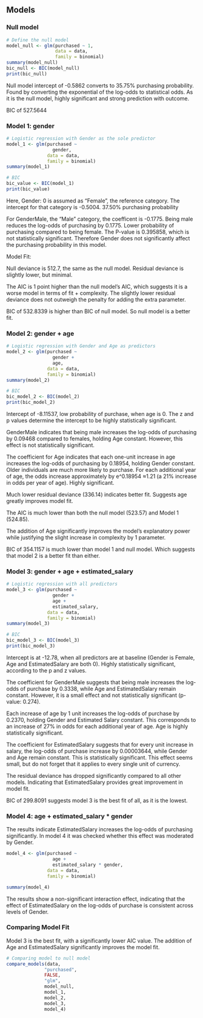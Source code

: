 
## Models

### Null model

```{r null-model}
# Define the null model
model_null <- glm(purchased ~ 1,
                  data = data,
                  family = binomial)
summary(model_null)
bic_null <- BIC(model_null)
print(bic_null)
```

Null model intercept of -0.5862 converts to 35.75% purchasing probability. Found by converting the exponential of the log-odds to statistical odds.
As it is the null model, highly significant and strong prediction with outcome.

BIC of 527.5644

### Model 1: gender

```{r model-1}
# Logistic regression with Gender as the sole predictor
model_1 <- glm(purchased ~ 
                 gender, 
               data = data, 
               family = binomial)
summary(model_1)

# BIC
bic_value <- BIC(model_1)
print(bic_value)
```

Here, Gender: 0 is assumed as "Female", the reference category. The intercept for that category is -0.5004. 37.50% purchasing probability

For GenderMale, the "Male" category, the coefficent is -0.1775. Being male reduces the log-odds of purchasing by 0.1775. Lower probability of purchasing compared to being female. The P-value is 0.395858, which is not statistically significant. Therefore Gender does not significantly affect the purchasing probability in this model.

Model Fit:

Null deviance is 512.7, the same as the null model. Residual deviance is slightly lower, but minimal.

The AIC is 1 point higher than the null model's AIC, which suggests it is a worse model in terms of fit + complexity. The slightly lower residual deviance does not outweigh the penalty for adding the extra parameter.

BIC of 532.8339 is higher than BIC of null model. So null model is a better fit.

### Model 2: gender + age

```{r model-2}
# Logistic regression with Gender and Age as predictors
model_2 <- glm(purchased ~ 
                 gender +
                 age, 
               data = data,
               family = binomial)
summary(model_2)

# BIC
bic_model_2 <- BIC(model_2)
print(bic_model_2)
```

Intercept of -8.11537, low probability of purchase, when age is 0. The z and p values determine the intercept to be highly statistically significant.

GenderMale indicates that being male increases the log-odds of purchasing by 0.09468 compared to females, holding Age constant. However, this effect is not statistically significant.

The coefficient for Age indicates that each one-unit increase in age increases the log-odds of purchasing by 0.18954, holding Gender constant. Older individuals are much more likely to purchase. For each additional year of age, the odds increase approximately by e^0.18954 ≈1.21 (a 21% increase in odds per year of age). Highly significant.

Much lower residual deviance (336.14) indicates better fit. Suggests age greatly improves model fit.

The AIC is much lower than both the null model (523.57) and Model 1 (524.85).

The addition of Age significantly improves the model's explanatory power while justifying the slight increase in complexity by 1 parameter.

BIC of 354.1157 is much lower than model 1 and null model. Which suggests that model 2 is a better fit than either.

### Model 3: gender + age + estimated_salary

```{r model-3}
# Logistic regression with all predictors
model_3 <- glm(purchased ~ 
                 gender + 
                 age + 
                 estimated_salary, 
               data = data, 
               family = binomial)
summary(model_3)

# BIC
bic_model_3 <- BIC(model_3)
print(bic_model_3)
```

Intercept is at -12.78, when all predictors are at baseline (Gender is Female, Age and EstimatedSalary are both 0). Highly statistically significant, according to the p and z values.

The coefficient for GenderMale suggests that being male increases the log-odds of purchase by 0.3338, while Age and EstimatedSalary remain constant. However, it is a small effect and not statistically significant (p-value: 0.274).

Each increase of age by 1 unit increases the log-odds of purchase by 0.2370, holding Gender and Estimated Salary constant. This corresponds to an increase of 27% in odds for each additional year of age. Age is highly statistically significant.

The coefficient for EstimatedSalary suggests that for every unit increase in salary, the log-odds of purchase increase by 0.00003644, while Gender and Age remain constant. This is statistically significant. This effect seems small, but do not forget that it applies to every single unit of currency.

The residual deviance has dropped significantly compared to all other models. Indicating that EstimatedSalary provides great improvement in model fit.

BIC of 299.8091 suggests model 3 is the best fit of all, as it is the lowest.

### Model 4: age + estimated_salary * gender

The results indicate EstimatedSalary increases the log-odds of purchasing significantly. In model 4 it was checked whether this effect was moderated by Gender. 

```{r}
model_4 <- glm(purchased ~ 
                 age + 
                 estimated_salary * gender, 
               data = data, 
               family = binomial)

summary(model_4)
```

The results show a non-significant interaction effect, indicating that the effect of EstimatedSalary on the log-odds of purchase is consistent across levels of Gender. 

### Comparing Model Fit

Model 3 is the best fit, with a significantly lower AIC value. The addition of Age and EstimatedSalary significantly improves the model fit.

```{r}
# Comparing model to null model
compare_models(data,
              "purchased",
              FALSE,
              "glm",
              model_null,
              model_1,
              model_2,
              model_3,
              model_4)
```
